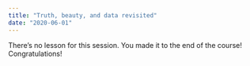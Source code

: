 ```yaml
---
title: "Truth, beauty, and data revisited"
date: "2020-06-01"
---
```


There's no lesson for this session. You made it to the end of the course! Congratulations!
